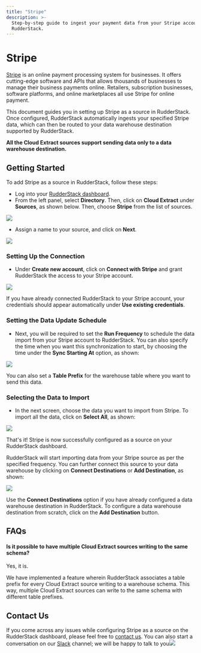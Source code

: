 ```yaml
---
title: "Stripe"
description: >-
  Step-by-step guide to ingest your payment data from your Stripe account into
  RudderStack.
---
```


# Stripe

[Stripe](https://stripe.com/) is an online payment processing system for businesses. It offers cutting-edge software and APIs that allows thousands of businesses to manage their business payments online. Retailers, subscription businesses, software platforms, and online marketplaces all use Stripe for online payment.

This document guides you in setting up Stripe as a source in RudderStack. Once configured, RudderStack automatically ingests your specified Stripe data, which can then be routed to your data warehouse destination supported by RudderStack.

<div class="infoBlock">

**All the Cloud Extract sources support sending data only to a data warehouse destination.**

</div>

## Getting Started

To add Stripe as a source in RudderStack, follow these steps:

- Log into your [RudderStack dashboard](https://app.rudderlabs.com/signup?type=freetrial).
- From the left panel, select **Directory**. Then, click on **Cloud Extract** under **Sources**, as shown below. Then, choose **Stripe** from the list of sources.

<img src="https://gblobscdn.gitbook.com/assets%2F-Lq5Ea6fHVg3dSxMCgyQ%2F-MX0sNJ2Es2LZZMWwJZl%2F-MX0saF9wz8gHe-pPffd%2F1.png?alt=media&token=ca33550d-ad92-472e-abf4-38224b0bd978" />

- Assign a name to your source, and click on **Next**.

<img src="../../images/assets/2 (17).png" />

### Setting Up the Connection

- Under **Create new account**, click on **Connect with Stripe** and grant RudderStack the access to your Stripe account.

<img src="../../images/assets/2.1.png" />

<div class="successBlock">

  If you have already connected RudderStack to your Stripe account, your
  credentials should appear automatically under
  **Use existing credentials**.
</div>

### Setting the Data Update Schedule

- Next, you will be required to set the **Run Frequency** to schedule the data import from your Stripe account to RudderStack. You can also specify the time when you want this synchronization to start, by choosing the time under the **Sync Starting At** option, as shown:

<img src="../../images/assets/3 (14) (1).png" />

<div class="successBlock">

  You can also set a **Table Prefix** for the warehouse table where
  you want to send this data.
</div>

### Selecting the Data to Import

- In the next screen, choose the data you want to import from Stripe. To import all the data, click on **Select All**, as shown:

<img src="../../images/assets/4 (14).png" />

That's it! Stripe is now successfully configured as a source on your RudderStack dashboard.

RudderStack will start importing data from your Stripe source as per the specified frequency. You can further connect this source to your data warehouse by clicking on **Connect Destinations** or **Add Destination**, as shown:

<img src="../../images/assets/5 (14).png" />

<div class="successBlock">

  Use the **Connect Destinations** option if you have already
  configured a data warehouse destination in RudderStack. To configure a data
  warehouse destination from scratch, click on the
  **Add Destination** button.
</div>

## FAQs

#### Is it possible to have multiple Cloud Extract sources writing to the same schema?

Yes, it is.

We have implemented a feature wherein RudderStack associates a table prefix for every Cloud Extract source writing to a warehouse schema. This way, multiple Cloud Extract sources can write to the same schema with different table prefixes.

## Contact Us

If you come across any issues while configuring Stripe as a source on the RudderStack dashboard, please feel free to [contact us](mailto:%20docs@rudderstack.com). You can also start a conversation on our [Slack](https://rudderstack.com/join-rudderstack-slack-community) channel; we will be happy to talk to you![  
](https://rudderstack.com/docs/cloud-extract-sources/salesforce/schema-comparison-rudderstack-vs-segment)
